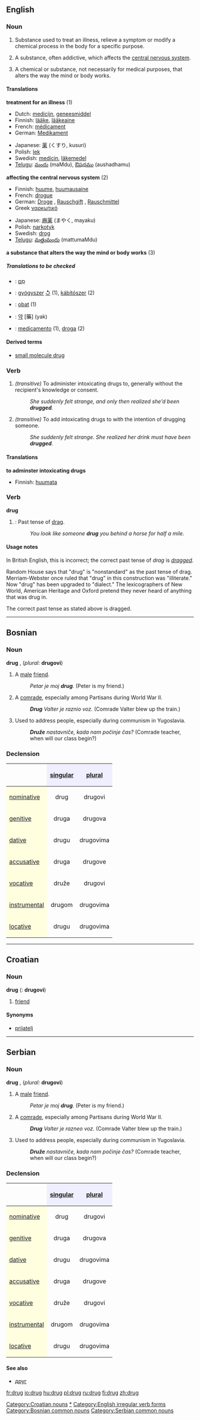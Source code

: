 ==English==

===Noun===
{{en-noun-reg}}

# {{medicine}} Substance used to treat an illness, relieve a symptom or modify a chemical process in the body for a specific purpose.
# {{medicine}} A substance, often addictive, which affects the [[central nervous system]].
# A chemical or substance, not necessarily for medical purposes, that alters the way the mind or body works.

====Translations====
'''treatment for an illness''' (1)
{{top}}
*Dutch: [[medicijn]], [[geneesmiddel]]
*Finnish: [[lääke]], [[lääkeaine]]
*French: [[médicament]] {{m}}
*German: [[Medikament]] {{n}}
{{mid}}
*Japanese: [[薬]] (くすり, kusuri)
*Polish: [[lek]]
*Swedish: [[medicin]], [[läkemedel]]
*[[Telugu]]: [[మందు]] (maMdu), [[ఔషధము]] (aushadhamu) 
{{bottom}}

'''affecting the central nervous system''' (2)
{{top}}
*Finnish: [[huume]], [[huumausaine]]
*French: [[drogue]] {{f}}
*German: [[Droge]] {{f}}, [[Rauschgift]] {{n}}, [[Rauschmittel]] {{n}}
*Greek [[ναρκωτικό]]
{{mid}}
*Japanese: [[麻薬]] (まやく, mayaku)
*Polish: [[narkotyk]]
*Swedish: [[drog]]
*[[Telugu]]: [[మత్తుమందు]] (mattumaMdu)
{{bottom}}

'''a substance that alters the way the mind or body works''' (3)
{{top}}
{{mid}}
{{bottom}}

=====Translations to be checked=====
{{checktrans}}

*{{ttbc|Hebrew}}: [[סם|סַם]] {{m}}
*{{ttbc|Hungarian}}: [[gyógyszer]] [[:hu:gyógyszer|↺]] (1),  [[kábítószer]]  (2)
*{{ttbc|Indonesian}}: [[obat]] (1)
*{{ttbc|Korean}}: [[약]] [藥] (yak)
*{{ttbc|Spanish}}: [[medicamento]] {{m}} (1), [[droga]] {{f}} (2)

====Derived terms====
* [[small molecule drug]]

===Verb===
{{en-infl-reg-consonant|drug||g}}

# ''(transitive)'' To administer intoxicating drugs to, generally without the recipient's knowledge or consent.
#: ''She suddenly felt strange, and only then realized she'd been '''drugged'''.''
# ''(transitive)'' To add intoxicating drugs to with the intention of drugging someone.
#: ''She suddenly felt strange.  She realized her drink must have been '''drugged'''.''

====Translations====

'''to adminster intoxicating drugs'''
{{top}}
*Finnish: [[huumata]]
{{mid}}
{{bottom}}

===Verb===
'''drug'''

# {{US}}: Past tense of [[drag]].
#: ''You look like someone '''drug''' you behind a horse for half a mile.''

====Usage notes====
In British English, this is incorrect; the correct past tense of ''drag'' is ''[[dragged]]''.

Random House says that "drug" is "nonstandard" as the past tense of drag. Merriam-Webster once ruled that "drug" in this construction was "illiterate." Now "drug" has been upgraded to "dialect." The lexicographers of New World, American Heritage and Oxford pretend they never heard of anything that was drug in.

The correct past tense as stated above is dragged.

----

==Bosnian==
===Noun===
'''drug''' {{m}} {{s}}, (''plural:'' '''drugovi''')
# A [[male]] [[friend]].
#:''Petar je moj '''drug'''.'' (Peter is my friend.)
# A [[comrade]], especially among Partisans during World War II.
#:'''''Drug''' Valter je raznio voz.'' (Comrade Valter blew up the train.)
# Used to address people, especially during communism in Yugoslavia.
#:'''''Druže''' nastavniče, kada nam počinje čas?'' (Comrade teacher, when will our class begin?)

===Declension===
{| border="1" cellpadding="4" cellspacing="0"
!
! style="background-color: #EFEFFF" align="center"|[[singular]]
! style="background-color: #EFEFFF" align="center"|[[plural]]
|-
! style="background-color: #FFFFE0" align="left"|[[nominative case|nominative]]
| align="center"|drug
| align="center"|drugovi
|-
! style="background-color: #FFFFE0" align="left"|[[genitive case|genitive]]
| align="center"|druga
| align="center"|drugova
|-
! style="background-color: #FFFFE0" align="left"|[[dative case|dative]]
| align="center"|drugu
| align="center"|drugovima
|-
! style="background-color: #FFFFE0" align="left"|[[accusative case|accusative]]
| align="center"|druga
| align="center"|drugove
|-
! style="background-color: #FFFFE0" align="left"|[[vocative case|vocative]]
| align="center"|druže
| align="center"|drugovi
|-
! style="background-color: #FFFFE0" align="left"|[[instrumental case|instrumental]]
| align="center"|drugom
| align="center"|drugovima
|-
! style="background-color: #FFFFE0" align="left"|[[locative case|locative]]
| align="center"|drugu
| align="center"|drugovima
|}

----

==Croatian==
===Noun===
'''drug''' {{m}} {{s}} ({{p}}: '''drugovi''')
#[[friend]]
====Synonyms====
*[[prijatelj#Croatian|prijatelj]]
[[Category:Croatian nouns]]

----

==Serbian==
===Noun===
'''drug''' {{m}} {{s}}, (''plural:'' '''drugovi''')
# A [[male]] [[friend]].
#:''Petar je moj '''drug'''.'' (Peter is my friend.)
# A [[comrade]], especially among Partisans during World War II.
#:'''''Drug''' Valter je razneo voz.'' (Comrade Valter blew up the train.)
# Used to address people, especially during communism in Yugoslavia.
#:'''''Druže''' nastavniče, kada nam počinje čas?'' (Comrade teacher, when will our class begin?)

===Declension===
{| border="1" cellpadding="4" cellspacing="0"
!
! style="background-color: #EFEFFF" align="center"|[[singular]]
! style="background-color: #EFEFFF" align="center"|[[plural]]
|-
! style="background-color: #FFFFE0" align="left"|[[nominative case|nominative]]
| align="center"|drug
| align="center"|drugovi
|-
! style="background-color: #FFFFE0" align="left"|[[genitive case|genitive]]
| align="center"|druga
| align="center"|drugova
|-
! style="background-color: #FFFFE0" align="left"|[[dative case|dative]]
| align="center"|drugu
| align="center"|drugovima
|-
! style="background-color: #FFFFE0" align="left"|[[accusative case|accusative]]
| align="center"|druga
| align="center"|drugove
|-
! style="background-color: #FFFFE0" align="left"|[[vocative case|vocative]]
| align="center"|druže
| align="center"|drugovi
|-
! style="background-color: #FFFFE0" align="left"|[[instrumental case|instrumental]]
| align="center"|drugom
| align="center"|drugovima
|-
! style="background-color: #FFFFE0" align="left"|[[locative case|locative]]
| align="center"|drugu
| align="center"|drugovima
|}

====See also====
*[[друг]]

[[Category:Drugs|*]]
[[Category:English irregular verb forms]]
[[Category:Bosnian common nouns]]
[[Category:Serbian common nouns]]

[[fr:drug]]
[[io:drug]]
[[hu:drug]]
[[pl:drug]]
[[ru:drug]]
[[fi:drug]]
[[zh:drug]]